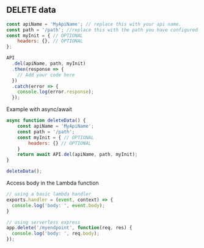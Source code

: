 ## DELETE data

```javascript
const apiName = 'MyApiName'; // replace this with your api name.
const path = '/path'; //replace this with the path you have configured on your API
const myInit = { // OPTIONAL
    headers: {}, // OPTIONAL
};

API
  .del(apiName, path, myInit)
  .then(response => {
    // Add your code here
  })
  .catch(error => {
    console.log(error.response);
  });
```

Example with async/await

```javascript
async function deleteData() { 
    const apiName = 'MyApiName';
    const path = '/path';
    const myInit = { // OPTIONAL
        headers: {} // OPTIONAL
    }
    return await API.del(apiName, path, myInit);
}

deleteData();
```

Access body in the Lambda function

```javascript
// using a basic lambda handler
exports.handler = (event, context) => {
  console.log('body: ', event.body);
}

// using serverless express
app.delete('/myendpoint', function(req, res) {
  console.log('body: ', req.body);
});
```